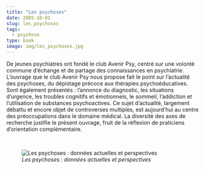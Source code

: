 ```yaml
---
title: "Les psychoses"
date: 2005-10-01
slug: les_psychoses
tags:
  - psychose
type: book
image: img/les_psychoses.jpg
---
```


De jeunes psychiatres ont fondé le club Avenir Psy, centré sur une volonté commune d'échange et de partage des connaissances en psychiatrie.
L'ouvrage que le club Avenir Psy nous propose fait le point sur l'actualité des psychoses, du dépistage précoce aux thérapies psychoéducatives.
Sont également présentés : l'annonce du diagnostic, les situations d'urgence, les troubles cognitifs et émotionnels, le sommeil, l'addiction et l'utilisation de substances psychoactives.
Ce sujet d'actualité, largement débattu et encore objet de controverses multiples, est aujourd'hui au centre des préoccupations dans le domaine médical.
La diversité des axes de recherche justifie le présent ouvrage, fruit de la réflexion de praticiens d'orientation complémentaire.

<br>

![_Les psychoses : données actuelles et perspectives_](img/les_psychoses.jpg)
